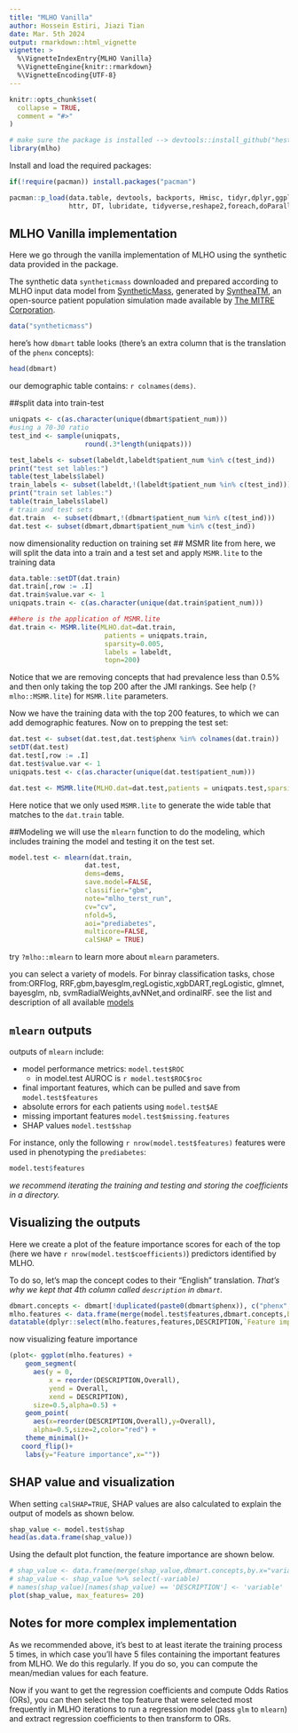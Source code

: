 ```yaml
---
title: "MLHO Vanilla"
author: Hossein Estiri, Jiazi Tian
date: Mar. 5th 2024
output: rmarkdown::html_vignette
vignette: >
  %\VignetteIndexEntry{MLHO Vanilla}
  %\VignetteEngine{knitr::rmarkdown}
  %\VignetteEncoding{UTF-8}
---
```


```r
knitr::opts_chunk$set(
  collapse = TRUE,
  comment = "#>"
)
```

```r
# make sure the package is installed --> devtools::install_github("hestiri/mlho")
library(mlho)
```

Install and load the required packages:
```r
if(!require(pacman)) install.packages("pacman")

pacman::p_load(data.table, devtools, backports, Hmisc, tidyr,dplyr,ggplot2,plyr,scales,readr,
               httr, DT, lubridate, tidyverse,reshape2,foreach,doParallel,caret,gbm,lubridate,praznik, DALEX)
```

## MLHO Vanilla implementation

Here we go through the vanilla implementation of MLHO using the synthetic data provided in the package.

The synthetic data `syntheticmass` downloaded and prepared according to MLHO input data model from [SyntheticMass](https://synthea.mitre.org/downloads), generated by [SyntheaTM](https://synthetichealth.github.io/synthea/), an open-source patient population simulation made available by [The MITRE Corporation](https://health.mitre.org/).

```r
data("syntheticmass")
```
here's how `dbmart` table looks (there's an extra column that is the translation of the `phenx` concepts):
```r
head(dbmart)
```
our demographic table contains: `r colnames(dems)`.



##split data into train-test
```r
uniqpats <- c(as.character(unique(dbmart$patient_num)))
#using a 70-30 ratio
test_ind <- sample(uniqpats,
                   round(.3*length(uniqpats)))

test_labels <- subset(labeldt,labeldt$patient_num %in% c(test_ind))
print("test set lables:")
table(test_labels$label)
train_labels <- subset(labeldt,!(labeldt$patient_num %in% c(test_ind)))
print("train set lables:")
table(train_labels$label)
# train and test sets 
dat.train  <- subset(dbmart,!(dbmart$patient_num %in% c(test_ind)))
dat.test <- subset(dbmart,dbmart$patient_num %in% c(test_ind))
```

now dimensionality reduction on training set
## MSMR lite
from here, we will split the data into a train and a test set and apply `MSMR.lite` to the training data
```r
data.table::setDT(dat.train)
dat.train[,row := .I]
dat.train$value.var <- 1
uniqpats.train <- c(as.character(unique(dat.train$patient_num)))

##here is the application of MSMR.lite
dat.train <- MSMR.lite(MLHO.dat=dat.train,
                        patients = uniqpats.train,
                        sparsity=0.005, 
                        labels = labeldt,
                        topn=200)
```
Notice that we are removing concepts that had prevalence less than 0.5% and then only taking the top 200 after the JMI rankings. See help (`?mlho::MSMR.lite`) for `MSMR.lite` parameters. 

Now we have the training data with the top 200 features, to which we can add demographic features. Now on to prepping the test set:
```r
dat.test <- subset(dat.test,dat.test$phenx %in% colnames(dat.train))
setDT(dat.test)
dat.test[,row := .I]
dat.test$value.var <- 1
uniqpats.test <- c(as.character(unique(dat.test$patient_num)))

dat.test <- MSMR.lite(MLHO.dat=dat.test,patients = uniqpats.test,sparsity=NA,jmi = FALSE,labels = labeldt)
```
Here notice that we only used `MSMR.lite` to generate the wide table that matches to the `dat.train` table.


##Modeling
we will use the `mlearn` function to do the modeling, which includes training the model and testing it on the test set.
```r
model.test <- mlearn(dat.train,
                   dat.test,
                   dems=dems,
                   save.model=FALSE,
                   classifier="gbm",
                   note="mlho_terst_run",
                   cv="cv",
                   nfold=5,
                   aoi="prediabetes",
                   multicore=FALSE,
                   calSHAP = TRUE)

```
try `?mlho::mlearn` to learn more about `mlearn` parameters. 


you can select a variety of models. For binray classification tasks, chose from:ORFlog, RRF,gbm,bayesglm,regLogistic,xgbDART,regLogistic, glmnet, bayesglm, nb, svmRadialWeights,avNNet,and ordinalRF. see the list and description of all available [models](https://rdrr.io/cran/caret/man/models.html)


## `mlearn` outputs
outputs of `mlearn` include:
  
* model performance metrics: `model.test$ROC`
  + in model.test AUROC is `r model.test$ROC$roc`
* final important features, which can be pulled and save from `model.test$features`
* absolute errors for each patients using `model.test$AE`
* missing important features `model.test$missing.features`
* SHAP values `model.test$shap`

For instance, only the following `r nrow(model.test$features)` features were used in phenotyping the `prediabetes`:

```r
model.test$features
```

*we recommend iterating the training and testing and storing the coefficients in a directory.*


## Visualizing the outputs
Here we create a plot of the feature importance scores for each of the top (here we have `r nrow(model.test$coefficients)`) predictors identified by MLHO.

To do so, let's map the concept codes to their "English" translation. *That's why we kept that 4th column called `description` in `dbmart`.*
```r
dbmart.concepts <- dbmart[!duplicated(paste0(dbmart$phenx)), c("phenx","DESCRIPTION")]
mlho.features <- data.frame(merge(model.test$features,dbmart.concepts,by.x="features",by.y = "phenx"))
datatable(dplyr::select(mlho.features,features,DESCRIPTION,`Feature importance`=Overall), options = list(pageLength = 5), filter = 'bottom')
```

now visualizing feature importance
```r
(plot<- ggplot(mlho.features) +
    geom_segment(
      aes(y = 0,
          x = reorder(DESCRIPTION,Overall),
          yend = Overall,
          xend = DESCRIPTION),
      size=0.5,alpha=0.5) +
    geom_point(
      aes(x=reorder(DESCRIPTION,Overall),y=Overall),
      alpha=0.5,size=2,color="red") +
    theme_minimal()+
   coord_flip()+
    labs(y="Feature importance",x=""))
```

## SHAP value and visualization
When setting `calSHAP=TRUE`, SHAP values are also calculated to explain the output of models as shown below. 

```r
shap_value <- model.test$shap
head(as.data.frame(shap_value))
```

Using the default plot function, the feature importance are shown below. 
```r
# shap_value <- data.frame(merge(shap_value,dbmart.concepts,by.x="variable_name",by.y = "phenx"))
# shap_value <- shap_value %>% select(-variable)
# names(shap_value)[names(shap_value) == 'DESCRIPTION'] <- 'variable'
plot(shap_value, max_features= 20)
```



## Notes for more complex implementation
As we recommended above, it's best to at least iterate the training process 5 times, in which case you'll have 5 files containing the important features from MLHO. We do this regularly. If you do so, you can compute the mean/median values for each feature.


Now if you want to get the regression coefficients and compute Odds Ratios (ORs), you can then select the top feature that were selected most frequently in MLHO iterations to run a regression model (pass `glm` to `mlearn`) and extract regression coefficients to then transform to ORs. 






